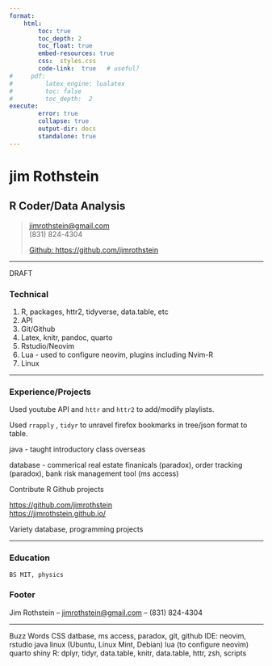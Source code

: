 ```yaml
---
format:   
    html:
        toc: true 
        toc_depth: 2
        toc_float: true
        embed-resources: true
        css:  styles.css
        code-link:  true   # useful?
#     pdf:   
#         latex_engine: lualatex  
#         toc: false
#         toc_depth:  2   
execute: 
        error: true
        collapse: true
        output-dir: docs 
        standalone: true
---
```


# jim Rothstein	
## R Coder/Data Analysis

> [jimrothstein@gmail.com](jimrothstein@gmail.com)  
> (831) 824-4304
>
[Github: https://github.com/jimrothstein](Github:https://github.com/jimrothstein)

------

::: callout-note
DRAFT
:::

### Technical {#technical}

1.	R, packages, httr2, tidyverse, data.table, etc
1.  API	
1.	Git/Github
1.  Latex, knitr, pandoc, quarto
1.	Rstudio/Neovim
1.  Lua - used to configure neovim, plugins including Nvim-R
1.	Linux

------

### Experience/Projects {#experience}  

Used youtube API and `httr` and `httr2` to add/modify playlists.

Used `rrapply` , `tidyr` to unravel firefox bookmarks in tree/json format to table.

java - taught introductory class overseas

database - commerical real estate finanicals (paradox), order tracking (paradox), bank risk management tool (ms access)

Contribute R Github projects 

[https://github.com/jimrothstein](https://github.com/jimrothstein)  
[https://jimrothstein.github.io/](https://jimrothstein.github.io)

Variety database, programming projects 

------

###	Education {#education}
	BS MIT, physics

### Footer {#footer}

Jim Rothstein	 -- [jimrothstein@gmail.com](jimrothstein@gmail.com) -- (831) 824-4304

------

Buzz Words
CSS
datbase, ms access, paradox, 
git, github
IDE: neovim, rstudio
java
linux (Ubuntu, Linux Mint, Debian)
lua (to configure neovim)
quarto
shiny
R:  dplyr, tidyr, data.table, knitr, data.table, httr, 
zsh, scripts

